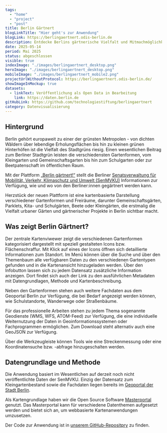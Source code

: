 ```yaml
---
tags:
  - "home"
  - "project"
  - "post"
title: Berlin Gärtnert
blogLinkTitle: "Hier geht's zur Anwendung"
blogLink: https://berlingaertnert.odis-berlin.de
description: Entdecke Berlins gärtnerische Vielfalt und Mitmachmöglichkeiten 
date: 2025-05-14
period: Mai 2025
status: abgeschlossen
visible: true
indexImage: "./images/berlingaertnert_desktop.png"
heroImage: "./images/berlingaertnert_desktop.png"
mobileImage: "./images/berlingaertnert_mobile2.png"
projectUrlWithoutProtocol: https://berlingaertnert.odis-berlin.de/
showImageInMockup: true
datasets: 
  - linkText: Veröffentlichung als Open Data in Bearbeitung
    link: https://daten.berlin.de
gitHubLink: https://github.com/technologiestiftung/berlingaertnert
category: Datenvisualisierung
---
```


## Hintergrund

Berlin gehört europaweit zu einer der grünsten Metropolen - von dichten Wäldern über lebendige Erholungsflächen bis hin zu kleinen grünen Hinterhöfen ist die Vielfalt des Stadtgrüns riesig. Einen wesentlichen Beitrag zum Berliner Stadtgrün leisten die verschiedensten Gartenformen, vom Kleingarten und Gemeinschaftsgarten bis hin zum Schulgarten oder zur Beetpatenschaft im öffentlichen Raum.

Mit der Plattform [„Berlin gärtnert!“](https://www.berlin.de/gaertnern) stellt die Berliner [Senatsverwaltung für Mobilität, Verkehr, Klimaschutz und Umwelt (SenMVKU)](https://www.berlin.de/sen/uvk/) Informationen zur Verfügung, wie und wo von den Berliner:innen gegärtnert werden kann.

Herzstück der neuen Plattform ist eine kartenbasierte Darstellung verschiedener Gartenformen und Freiräume, darunter Gemeinschaftsgärten, Parklets, Kita- und Schulgärten, Beete oder Kleingärten, die erstmalig die Vielfalt urbaner Gärten und gärtnerischer Projekte in Berlin sichtbar macht.

## Was zeigt Berlin Gärtnert?

Der zentrale Kartenviwewer zeigt die verschiedenen Gartenformen kategorisiert dargestellt mit speziell gestalteten Icons bzw. Flächenschraffur. Mit Klick auf eines der Icons öffnen sich detaillierte Informationen zum Standort. Im Menü können über die Suche und über den Themenbaum alle verfügbaren Daten zu den verschiedenen Gartentypen gefunden und in die Kartenansicht hinzugeladen werden. Über den Infobutton lassen sich zu jedem Datensatz zusätzliche Information anzeigen. Dort findet sich auch der Link zu den ausführlichen Metadaten mit Datengrundlagen, Methode und Kartenbeschreibung. 

Neben den Gartenformen stehen auch weitere Fachdaten aus dem Geoportal Berlin zur Verfügung, die bei Bedarf angezeigt werden können, wie Schulstandorte, Wanderwege oder Straßenbäume.

Für das professionelle Arbeiten stehen zu jedem Thema sogenannte Geodienste (WMS, WFS, ATOM-Feed) zur Verfügung, die eine individuelle Weiternutzung der Daten in Geoinformationssystemen oder Fachprogrammen ermöglichen. Zum Download steht alternativ auch eine GeoJSON zur Verfügung.

Über die Werkzeugleiste können Tools wie eine Streckenmessung oder eine Koordinatensuche bzw. -abfrage hinzugeschalten werden.


## Datengrundlage und Methode

Die Anwendung basiert im Wesentlichen auf derzeit noch nicht veröffentlichte Daten der SenMVKU. Einzig der Datensatz zum Kleingartenbestand sowie die Fachdaten liegen bereits im [Geoportal der Stadt Berlin](https://fbinter.stadt-berlin.de/fb/).

Als Kartengrundlage haben wir die Open Source Software [Masterportal](https://www.masterportal.org) genutzt. Das Masterportal kann für verschiedene Datenthemen aufgesetzt werden und bietet sich an, um webbasierte Kartenanwendungen umzusetzen.

Der Code zur Anwendung ist in [unserem GitHub-Repositpry](https://github.com/technologiestiftung//) zu finden.

